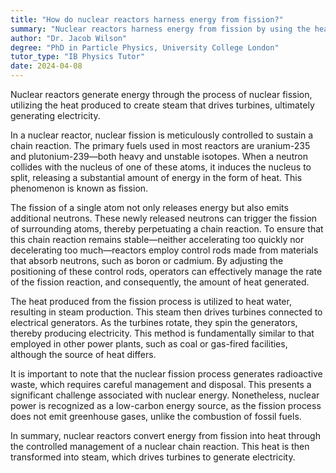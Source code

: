 ```yaml
---
title: "How do nuclear reactors harness energy from fission?"
summary: "Nuclear reactors harness energy from fission by using the heat generated to produce steam, which drives turbines to generate electricity."
author: "Dr. Jacob Wilson"
degree: "PhD in Particle Physics, University College London"
tutor_type: "IB Physics Tutor"
date: 2024-04-08
---
```


Nuclear reactors generate energy through the process of nuclear fission, utilizing the heat produced to create steam that drives turbines, ultimately generating electricity.

In a nuclear reactor, nuclear fission is meticulously controlled to sustain a chain reaction. The primary fuels used in most reactors are uranium-235 and plutonium-239—both heavy and unstable isotopes. When a neutron collides with the nucleus of one of these atoms, it induces the nucleus to split, releasing a substantial amount of energy in the form of heat. This phenomenon is known as fission.

The fission of a single atom not only releases energy but also emits additional neutrons. These newly released neutrons can trigger the fission of surrounding atoms, thereby perpetuating a chain reaction. To ensure that this chain reaction remains stable—neither accelerating too quickly nor decelerating too much—reactors employ control rods made from materials that absorb neutrons, such as boron or cadmium. By adjusting the positioning of these control rods, operators can effectively manage the rate of the fission reaction, and consequently, the amount of heat generated.

The heat produced from the fission process is utilized to heat water, resulting in steam production. This steam then drives turbines connected to electrical generators. As the turbines rotate, they spin the generators, thereby producing electricity. This method is fundamentally similar to that employed in other power plants, such as coal or gas-fired facilities, although the source of heat differs.

It is important to note that the nuclear fission process generates radioactive waste, which requires careful management and disposal. This presents a significant challenge associated with nuclear energy. Nonetheless, nuclear power is recognized as a low-carbon energy source, as the fission process does not emit greenhouse gases, unlike the combustion of fossil fuels.

In summary, nuclear reactors convert energy from fission into heat through the controlled management of a nuclear chain reaction. This heat is then transformed into steam, which drives turbines to generate electricity.
    